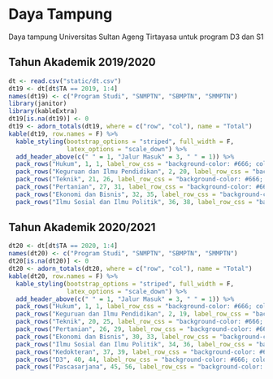 # Daya Tampung

Daya tampung Universitas Sultan Ageng Tirtayasa untuk program D3 dan S1

## Tahun Akademik 2019/2020

```r
dt <- read.csv("static/dt.csv")
dt19 <- dt[dt$TA == 2019, 1:4]
names(dt19) <- c("Program Studi", "SNMPTN", "SBMPTN", "SMMPTN")
library(janitor)
library(kableExtra)
dt19[is.na(dt19)] <- 0
dt19 <- adorn_totals(dt19, where = c("row", "col"), name = "Total")
kable(dt19, row.names = F) %>%
  kable_styling(bootstrap_options = "striped", full_width = F,
                latex_options = "scale_down") %>%
  add_header_above(c(" " = 1, "Jalur Masuk" = 3, " " = 1)) %>%
  pack_rows("Hukum", 1, 1, label_row_css = "background-color: #666; color: #fff;") %>%
  pack_rows("Keguruan dan Ilmu Pendidikan", 2, 20, label_row_css = "background-color: #666; color: #fff;") %>%
  pack_rows("Teknik", 21, 26, label_row_css = "background-color: #666; color: #fff;") %>%
  pack_rows("Pertanian", 27, 31, label_row_css = "background-color: #666; color: #fff;") %>%
  pack_rows("Ekonomi dan Bisnis", 32, 35, label_row_css = "background-color: #666; color: #fff;") %>%
  pack_rows("Ilmu Sosial dan Ilmu Politik", 36, 38, label_row_css = "background-color: #666; color: #fff;")

```


## Tahun Akademik 2020/2021

```r
dt20 <- dt[dt$TA == 2020, 1:4]
names(dt20) <- c("Program Studi", "SNMPTN", "SBMPTN", "SMMPTN")
dt20[is.na(dt20)] <- 0
dt20 <- adorn_totals(dt20, where = c("row", "col"), name = "Total")
kable(dt20, row.names = F) %>%
  kable_styling(bootstrap_options = "striped", full_width = F,
                latex_options = "scale_down") %>%
  add_header_above(c(" " = 1, "Jalur Masuk" = 3, " " = 1)) %>%
  pack_rows("Hukum", 1, 1, label_row_css = "background-color: #666; color: #fff;") %>%
  pack_rows("Keguruan dan Ilmu Pendidikan", 2, 19, label_row_css = "background-color: #666; color: #fff;") %>%
  pack_rows("Teknik", 20, 25, label_row_css = "background-color: #666; color: #fff;") %>%
  pack_rows("Pertanian", 26, 29, label_row_css = "background-color: #666; color: #fff;") %>%
  pack_rows("Ekonomi dan Bisnis", 30, 33, label_row_css = "background-color: #666; color: #fff;") %>%
  pack_rows("Ilmu Sosial dan Ilmu Politik", 34, 36, label_row_css = "background-color: #666; color: #fff;") %>%
  pack_rows("Kedokteran", 37, 39, label_row_css = "background-color: #666; color: #fff;") %>%
  pack_rows("D3", 40, 44, label_row_css = "background-color: #666; color: #fff;") %>%
  pack_rows("Pascasarjana", 45, 56, label_row_css = "background-color: #666; color: #fff;")

```